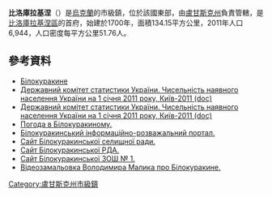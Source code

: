 {{No footnotes|time=2015-09-16T14:44:53+00:00}}
{{coord|49|31|54|N|38|43|20|E|scale:30000|display=title}}
{{Infobox settlement
| name = 比洛庫拉基涅
| image_skyline = File:Lyubeshiv aerial photo.jpg
| imagesize = 
| image_caption = 鳥眺比洛庫拉基涅
| image_flag = 
| image_shield = 
| pushpin_map = Ukraine
| pushpin_label_position = bottom
| subdivision_type = 國家
| subdivision_name = {{UKR}}
| subdivision_type1 = [[烏克蘭行政區劃|州]]
| subdivision_name1 = [[盧甘斯克州|盧甘斯克州]]
| subdivision_type2 = [[區_(烏克蘭)|區]]
| subdivision_name2 = [[比洛庫拉基涅區|比洛庫拉基涅區]]
| subdivision_type3 = 
| subdivision_name3 = 
| leader_title = 市長
| leader_name =Сірик Сергій Іванович
| established_title = 創建時間
| established_date = 1700年
| established_title3 = 擁有自治權
| established_date3 = 1952年
| area_total_km2 = 134.15
| population_as_of = 2011年1月1日
| population_total = 6944
| population_density_km2 = auto
| timezone = [[歐洲東部時間|EET]]
| utc_offset = +1
| timezone_DST = [[歐洲東部夏令時間|EEST]]
| utc_offset_DST = +2
| coordinates = {{coord|49|31|54|N|38|43|20|E|region:|display=inline}}
| postal_code_type = 郵政號碼
| postal_code = 92200-92207
| area_code = +380 6462
| blank_name = 
| blank_info = 
| website = }}
'''比洛庫拉基涅'''（{{lang-uk|Білокуракине}}）是[[烏克蘭|烏克蘭]]的市級鎮，位於該國東部，由[[盧甘斯克州|盧甘斯克州]]負責管轄，是[[比洛庫拉基涅區|比洛庫拉基涅區]]的首府，始建於1700年，面積134.15平方公里，2011年人口6,944，人口密度每平方公里51.76人。

==參考資料==
*[http://w1.c1.rada.gov.ua/pls/z7502/A005?rdat1=01.01.2011&rf7571=17922 Білокуракине]{{dead link|date=2018年3月 |bot=InternetArchiveBot |fix-attempted=yes }}
*[https://web.archive.org/web/20121010205321/http://stat6.stat.lviv.ua/PXWEB2007/ukr/publ/2011/chnas.zip Державний комітет статистики України. Чисельність наявного населення України на 1 січня 2011 року, Київ-2011 (doc)]
*[https://web.archive.org/web/20121010205321/http://stat6.stat.lviv.ua/PXWEB2007/ukr/publ/2011/chnas.zip Державний комітет статистики України. Чисельність наявного населення України на 1 січня 2011 року, Київ-2011 (doc)]
* [http://weather.in.ua/ua/lyganskaja/1335 Погода в Білокуракиному.] {{Wayback|url=http://weather.in.ua/ua/lyganskaja/1335 |date=20181016032707 }}
* [http://bilokurakyne.at.ua/ Білокуракинський інформаційно-розважальний портал.] {{Wayback|url=http://bilokurakyne.at.ua/ |date=20151214190609 }}
* [http://bk-selrada.at.ua/ Сайт Білокуракинської селищної ради.] {{Wayback|url=http://bk-selrada.at.ua/ |date=20210123103443 }}
* [http://bk.loga.gov.ua/ Сайт Білокуракинської РДА.] {{Wayback|url=http://bk.loga.gov.ua/ |date=20140330022136 }}
* [http://bsh1.ucoz.ua/ Сайт Білокуракинської ЗОШ № 1.] {{Wayback|url=http://bsh1.ucoz.ua/ |date=20181111110948 }}
* [http://www.youtube.com/watch?v=2Xn3rrKorig Відеозамальовка Володимира Малика про Білокуракине.] {{Wayback|url=http://www.youtube.com/watch?v=2Xn3rrKorig |date=20160919053538 }}

{{DEFAULTSORT:Білокуракине}}
[[Category:盧甘斯克州市級鎮|Category:盧甘斯克州市級鎮]]


{{Luhansk-geo-stub}}